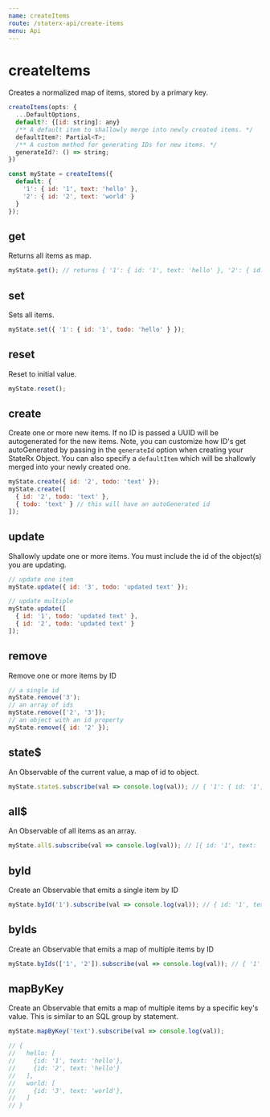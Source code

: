 ```yaml
---
name: createItems
route: /staterx-api/create-items
menu: Api
---
```


# createItems

Creates a normalized map of items, stored by a primary key.

```js
createItems(opts: {
  ...DefaultOptions,
  default?: {[id: string]: any}
  /** A default item to shallowly merge into newly created items. */
  defaultItem?: Partial<T>;
  /** A custom method for generating IDs for new items. */
  generateId?: () => string;
})
```

```js
const myState = createItems({
  default: {
    '1': { id: '1', text: 'hello' },
    '2': { id: '2', text: 'world' }
  }
});
```

## get

Returns all items as map.

```js
myState.get(); // returns { '1': { id: '1', text: 'hello' }, '2': { id: '2', text: 'world' } }
```

## set

Sets all items.

```js
myState.set({ '1': { id: '1', todo: 'hello' } });
```

## reset

Reset to initial value.

```js
myState.reset();
```

## create

Create one or more new items. If no ID is passed a UUID will be autogenerated for the new items. Note, you can customize how ID's get autoGenerated by passing in the `generateId` option when creating your StateRx Object. You can also specify a `defaultItem` which will be shallowly merged into your newly created one.

```js
myState.create({ id: '2', todo: 'text' });
myState.create([
  { id: '2', todo: 'text' },
  { todo: 'text' } // this will have an autoGenerated id
]);
```

## update

Shallowly update one or more items. You must include the id of the object(s) you are updating.

```js
// update one item
myState.update({ id: '3', todo: 'updated text' });

// update multiple
myState.update([
  { id: '1', todo: 'updated text' },
  { id: '2', todo: 'updated text' }
]);
```

## remove

Remove one or more items by ID

```js
// a single id
myState.remove('3');
// an array of ids
myState.remove(['2', '3']);
// an object with an id property
myState.remove({ id: '2' });
```

## state$

An Observable of the current value, a map of id to object.

```js
myState.state$.subscribe(val => console.log(val)); // { '1': { id: '1', text: 'hello' }, '2': { id: '2', text: 'world' } }
```

## all$

An Observable of all items as an array.

```js
myState.all$.subscribe(val => console.log(val)); // [{ id: '1', text: 'hello' }, { id: '2', text: 'world' }]
```

## byId

Create an Observable that emits a single item by ID

```js
myState.byId('1').subscribe(val => console.log(val)); // { id: '1', text: 'hello' }
```

## byIds

Create an Observable that emits a map of multiple items by ID

```js
myState.byIds(['1', '2']).subscribe(val => console.log(val)); // { '1': { id: '1', text: 'hello' }, '2': { id: '2', text: 'world' } }
```

## mapByKey

Create an Observable that emits a map of multiple items by a specific key's value. This is similar to an SQL group by statement.

```js
myState.mapByKey('text').subscribe(val => console.log(val));

// {
//   hello: [
//     {id: '1', text: 'hello'},
//     {id: '2', text: 'hello'}
//   ],
//   world: [
//     {id: '3', text: 'world'},
//   ]
// }
```

